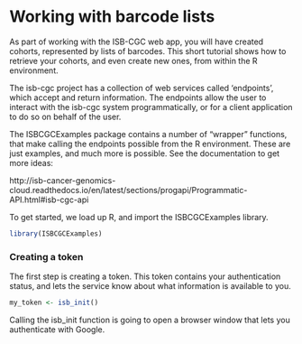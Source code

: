 # Working with barcode lists

As part of working with the ISB-CGC web app, you will have created cohorts, represented by lists
of barcodes. This short tutorial shows how to retrieve your cohorts, and even create new ones,
from within the R environment.

The isb-cgc project has a collection of web services called 'endpoints', which accept
and return information. The endpoints allow the user to interact with the isb-cgc system programmatically,
or for a client application to do so on behalf of the user.

The ISBCGCExamples package contains a number of "wrapper" functions, that make calling
the endpoints possible from the R environment. These are just examples, and much
more is possible. See the documentation to get more ideas:

http://isb-cancer-genomics-cloud.readthedocs.io/en/latest/sections/progapi/Programmatic-API.html#isb-cgc-api

To get started, we load up R, and import the ISBCGCExamples library.

```r
library(ISBCGCExamples)
```

### Creating a token

The first step is creating a token. This token contains your authentication
status, and lets the service know about what information is available to you.

```r
my_token <- isb_init()
```

Calling the isb_init function is going to open a browser window that lets you
authenticate with Google.
